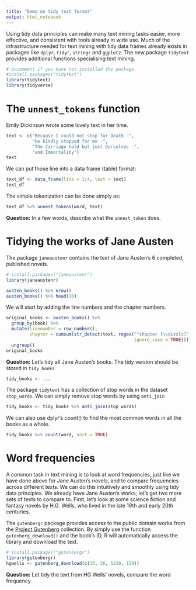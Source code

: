 ```yaml
---
title: "Demo on tidy text format"
output: html_notebook
---
```


Using tidy data principles can make many text mining tasks easier, more effective, and consistent with tools already in wide use. Much of the infrastructure needed for text mining with tidy data frames already exists in packages like `dplyr`, `tidyr`, `stringr` and `ggplot2`. The new package `tidytext` provides additional functions specialising text mining.

```r
# Uncomment if you have not installed the package
#install.packages("tidytext")
library(tidytext)
library(tidyverse)
```


# The `unnest_tokens` function

Emily Dickinson wrote some lovely text in her time.

```r
text <- c("Because I could not stop for Death -",
          "He kindly stopped for me -",
          "The Carriage held but just Ourselves -",
          "and Immortality")
text
```

We can put those line into a data frame (table) format:

```r
text_df <- data_frame(line = 1:4, text = text)
text_df
```

The simple tokenization can be done simply as:

```r
text_df %>% unnest_tokens(word, text)
```

**Question:** In a few words, describe what the `unnest_token` does.

# Tidying the works of Jane Austen

The package `janeaustenr` contains the text of Jane Austen's 6 completed, published novels. 

```r
# install.packages("janeaustenr")
library(janeaustenr)

austen_books() %>% nrow()
austen_books() %>% head(10)
```

We will start by adding the line numbers and the chapter numbers.

```r
original_books <- austen_books() %>%
  group_by(book) %>%
  mutate(linenumber = row_number(),
         chapter = cumsum(str_detect(text, regex("^chapter [\\divxlc]",
                                                 ignore_case = TRUE)))) %>%
  ungroup()
original_books
```

**Question:** Let's tidy all Jane Austen's books. The tidy version should be stored in `tidy_books`

```r
tidy_books <- ...
```


The package `tidytext` has a collection of stop words in the dataset `stop_words`. We can simply remove stop words by using `anti_join`

```r
tidy_books <- tidy_books %>% anti_join(stop_words)
```

We can also use dplyr's count() to find the most common words in all the books as a whole.

```r
tidy_books %>% count(word, sort = TRUE) 
```

# Word frequencies

A common task in text mining is to look at word frequencies, just like we have done above for Jane Austen's novels, and to compare frequencies across different texts. We can do this intuitively and smoothly using tidy data principles. We already have Jane Austen's works; let's get two more sets of texts to compare to. First, let's look at some science fiction and fantasy novels by H.G. Wells, who lived in the late 19th and early 20th centuries. 

The `gutenbergr` package provides access to the public domain works from the [Project Gutenberg](https://www.gutenberg.org/) collection. By simply use the function `gutenberg_download()` and the book's ID, R will automatically access the library and download the text.

```r
# install.packages("gutenbergr")
library(gutenbergr)
hgwells <- gutenberg_download(c(35, 36, 5230, 159))
```

**Question:** Let tidy the text from HG Wells' novels, compare the word frequency

